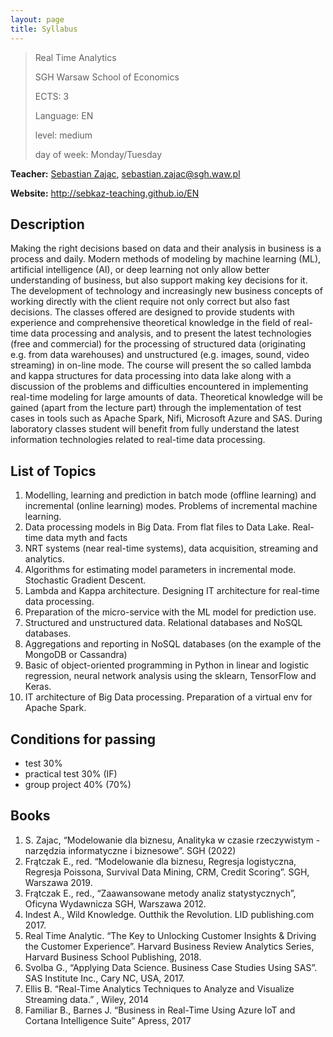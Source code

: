```yaml
---
layout: page
title: Syllabus
---
```


> Real Time Analytics
>
> SGH Warsaw School of Economics
>
> ECTS: 3
>
> Language: EN
>
> level: medium
>
> day of week: Monday/Tuesday

**Teacher:** [Sebastian Zając](https://sebastianzajac.pl),
  [sebastian.zajac@sgh.waw.pl](mailto:sebastian.zajac@sgh.waw.pl)


**Website:**
  [http://sebkaz-teaching.github.io/EN](https://sebkaz-teaching.github.io/RTA_2023EN)


## Description

Making the right decisions based on data and their analysis in business is a process and daily. Modern methods of modeling by machine learning (ML), artificial intelligence (AI), or deep learning not only allow better understanding of business, but also support making key decisions for it.
The development of technology and increasingly new business concepts of working directly with the client require not only correct but also fast decisions.
The classes offered are designed to provide students with experience and comprehensive theoretical knowledge in the field of real-time data processing and analysis, and to present the latest technologies (free and commercial) for the processing of structured data (originating e.g. from data warehouses) and unstructured (e.g. images, sound, video streaming) in on-line mode.
The course will present the so called lambda and kappa structures for data processing into data lake along with a discussion of the problems and difficulties encountered in implementing real-time modeling for large amounts of data.
Theoretical knowledge will be gained (apart from the lecture part) through the implementation of test cases in tools such as Apache Spark, Nifi, Microsoft Azure and SAS.
During laboratory classes student will benefit from fully understand the latest information technologies related to real-time data processing.

## List of Topics

1.  Modelling, learning and prediction in batch mode (offline learning) and incremental (online learning) modes. Problems of incremental machine learning.
2.  Data processing models in Big Data. From flat files to Data Lake. Real-time data myth and facts
3.  NRT systems (near real-time systems), data acquisition, streaming and analytics.
4.  Algorithms for estimating model parameters in incremental mode. Stochastic Gradient Descent.
5.  Lambda and Kappa architecture. Designing IT architecture for real-time data processing.
6.  Preparation of the micro-service with the ML model for prediction use.
7.  Structured and unstructured data. Relational databases and NoSQL databases.
8.  Aggregations and reporting in NoSQL databases (on the example of the MongoDB or Cassandra)
9.  Basic of object-oriented programming in Python in linear and logistic regression, neural network analysis using the sklearn, TensorFlow and Keras.
10. IT architecture of Big Data processing. Preparation of a virtual env for Apache Spark.


## Conditions for passing

- test 30%
- practical test 30% (IF)
- group project 40% (70%)

## Books

1. S. Zajac, "Modelowanie dla biznesu, Analityka w czasie rzeczywistym - narzędzia informatyczne i biznesowe". SGH (2022)
1. Frątczak E., red. "Modelowanie dla biznesu, Regresja logistyczna, Regresja Poissona, Survival Data Mining, CRM, Credit Scoring". SGH, Warszawa 2019.
2. Frątczak E., red., "Zaawansowane metody analiz statystycznych", Oficyna Wydawnicza SGH, Warszawa 2012.
5. Indest A., Wild Knowledge. Outthik the Revolution. LID publishing.com 2017.
6. Real Time Analytic. "The Key to Unlocking Customer Insights & Driving the Customer Experience". Harvard Business Review Analytics Series, Harvard Business School Publishing, 2018.
7. Svolba G., "Applying Data Science. Business Case Studies Using SAS". SAS Institute Inc., Cary NC, USA, 2017.
8. Ellis B. "Real-Time Analytics Techniques to Analyze and Visualize Streaming data." , Wiley, 2014
9. Familiar B., Barnes J. "Business in Real-Time Using Azure IoT and Cortana Intelligence Suite" Apress, 2017
